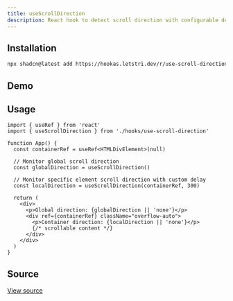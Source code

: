 ```yaml
---
title: useScrollDirection
description: React hook to detect scroll direction with configurable delay and element targeting.
---
```


## Installation

```bash
npx shadcn@latest add https://hookas.letstri.dev/r/use-scroll-direction.json
```

## Demo

<div className="demo">
  <ScrollDirectionDemo />
</div>


## Usage

```tsx
import { useRef } from 'react'
import { useScrollDirection } from './hooks/use-scroll-direction'

function App() {
  const containerRef = useRef<HTMLDivElement>(null)

  // Monitor global scroll direction
  const globalDirection = useScrollDirection()

  // Monitor specific element scroll direction with custom delay
  const localDirection = useScrollDirection(containerRef, 300)

  return (
    <div>
      <p>Global direction: {globalDirection || 'none'}</p>
      <div ref={containerRef} className="overflow-auto">
        <p>Container direction: {localDirection || 'none'}</p>
        {/* scrollable content */}
      </div>
    </div>
  )
}
```

## Source

<a href="https://github.com/letstri/hookas/blob/main/registry/hooks/use-scroll-direction.ts" target="_blank" rel="noopener noreferrer">View source</a>
